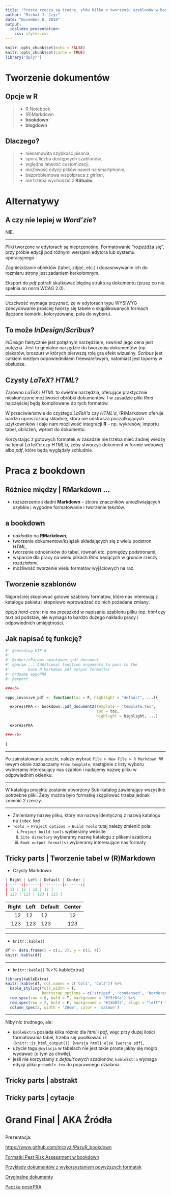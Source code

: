 ```yaml
---
title: "Proste rzeczy są trudne, słów kilka o tworzeniu szablonów w bookdown"
author: "Michal J. Czyz"
date: "November 8, 2018"
output:
  ioslides_presentation:
    css: styles.css
---
```


```r
knitr::opts_chunk$set(echo = FALSE)
knitr::opts_chunk$set(cache = TRUE)
library('dplyr')
```

# Tworzenie dokumentów

## Opcje w **R**

> - R Notebook
> - (R)Markdown
> - **bookdown**
> - **blogdown**

## Dlaczego?

> - niesamowita szybkość pisania,
> - spora liczba dostępnych szablonów, 
> - wględna łatwość customizacji,
> - możliwość edycji plików nawet na smartphonie,
> - bezproblemowa współpraca z *git'em*,
> - nie trzeba wychodzić z **RStudio**.

# Alternatywy

## A czy nie lepiej w *Word'zie*? {.emphasized .build}

NIE.

---

Pliki tworzone w edytorach są nieprzenośne. Formatowanie "rozjeżdża się", przy próbie edycji pod różnymi wersjami edytora lub systemu operacyjnego.

Zagnieżdżanie obiektów (tabel, zdjęć, etc.) i dopasowywanie ich do rozmiaru strony jest zadaniem karkołomnym.

Eksport do *pdf* potrafi skutkować błędną strukturą dokumentu (przez co nie spełnia on norm WCAG 2.0).

---

Uczciwość wymaga przyznać, że w edytorach typu WYSIWYG zdecydowanie prościej tworzy się tabele o skąplikowanych formach (łączone komórki, koloryzowane, pola do wyboru).

## To może *InDesign*/*Scribus*?

*InDesign* faktycznie jest potężnym narzędziem, rownież jego cena jest potężna. Jest to genialne narzędzie do tworzenia dokumentów (np. plakatów, broszur) w których pierwszą rolę gra efekt wizualny. *Scribus* jest całkiem niezłym odpowiednikiem freeware'owym, natomiast jest toporny w obsłudze.

## Czysty *LaTeX*? *HTML*?

Zarówno *LaTeX* i *HTML* to świetne narzędzia, oferujące praktycznie nieskończone możliwości obróbki dokumentów. I w zasadzie pliki *Rmd* najczęściej będą kompilowane do tych formatów.

W przeciwieństwie do czystego *LaTeX'a* czy *HTML'a*, (R)Markdown oferuje bardzo uproszczoną składnię, która nie odstrasza początkujących użytkowników i daje nam możliwość integracji **R** -- np. wykresów, importu tabel, obliczeń, wprost do dokumentu. 

Korzystając z gotowych formatek w zasadzie nie trzeba mieć żadnej wiedzy na temat *LaTeX'a* czy *HTML'a*, żeby stworzyć dokument w formie webowej albo *pdf*, które będą wyglądały schludnie.

# Praca z **bookdown**

## Różnice między | **RMarkdown** ...

* rozszerzenie składni **Markdown** -- zbioru znaczników umożliwiających szybkie i wygodne formatowanie i tworzenie tekstów.

## a **bookdown**

* *nakładka* na **RMarkdown**,
* tworzenie dokumentow/książek składających się z wielu podstron *HTML*,
* tworzenie odnośników do tabel, równań etc. pomiędzy podstronami,
* wsparcie dla pracy na wielu plikach *Rmd* będących w gruncie rzeczy *rozdziałami*,
* możliwość tworzenie wielu formatów wyjściowych na raz.

## Tworzenie szablonów

Najprościej skopiować gotowe szablony formatów, które nas interesują z katalogu pakietu i stopniowo wprowadzać do nich pożadane zmiany.

*opcja hard-core*: nie ma przeszkód w napisaniu szablonu pliku (np. *html* czy *tex*) od podstaw, ale wymaga to bardzo dużego nakładu pracy i odpowiednich umiejętności.

## Jak napisać tę funkcję?

```r
#' @encoding UTF-8
#'
#' @inheritParams rmarkdown::pdf_document
#' @param ... Additional function arguments to pass to the
#'        base R Markdown pdf output formatter
#' @rdname eppoPRA
#' @export

###<b>

eppo_invasive_pdf <- function(toc = F, highlight = "default", ...){

  expressPRA <- bookdown::pdf_document2(template = 'template.tex',
                                        toc = toc,
                                        highlight = highlight, ...)

  expressPRA

###</b>  
  
}
```

---

Po zainstalowaniu paczki, należy wybrać `File > New File > R Markdown`. W lewym oknie zaznaczamy `From template`, następnie z listy wyboru wybieramy interesujący nas szablon i nadajemy nazwę pliku w odpowiednim okienku.

---

W katalogu projektu zostanie utworzony Sub-katalog zawierający wszystkie potrzebne pliki. Żeby można było formatkę skąpilować trzeba jednak zmienić 2 rzeczy.

---

- Zmieniamy nazwę pliku, który ma nazwę identyczną z nazwą katalogu na `index.Rmd`
- `Tools > Project options > Build Tools` tutaj należy zmienić pola:
  i) `Project build tools` wybieramy website
  ii) `Site directory` wybieramy nazwę katalogu z plikami szablonu
  iii) `Book output format(s)` wybieramy interesujące nas formaty

## Tricky parts | Tworzenie tabel w (R)Markdown

* Czysty Markdown:

```r
| Right | Left | Default | Center |
|------:|:-----|---------|:------:|
| 12 | 12 | 12 | 12 |
| 123 | 123 | 123 | 123 |
```

| Right | Left | Default | Center |
|------:|:-----|---------|:------:|
| 12 | 12 | 12 | 12 |
| 123 | 123 | 123 | 123 |

---

* `knitr::kable()`

```r
df <- data.frame(x = c(1, 2), y = c(3, 4))
knitr::kable(df)
```

---

* `knitr::kable()` %>% kableExtra()

```r
library(kableExtra)
knitr::kable(df, col.names = c('Col1', 'Col2')) %>%
  kable_styling(full_width = T,
                bootstrap_options = c('striped', 'condensed', 'bordered')) %>%
  row_spec(row = 0, bold = T, background = '#f5f6fa') %>%
  row_spec(row = 2, bold = F, background = '#15b0f2', align = "left") %>%
  column_spec(2, width = '20em', color = 'salmon')
```

---

Niby nic trudnego, ale:

* `kableExtra` posiada kilka różnic dla *html* i *pdf*, więc przy dużej ilości formatowania tabel, trzeba się posiłkować 
`if (knitr::is_html_output()) {wersja html} else {wersja pdf}`,
* użycie tagu `@cytacja` w tabelach nie jest takie proste jakby się mogło wydawać (o tym za chwilę),
* jeśli nie korzystamy z *default'owych* szablonów, `kableExtra` wymaga edycji pliku `preamble.tex` do poprawnego działania.

## Tricky parts | abstrakt



## Tricky parts | cytacje



# Grand Final | AKA Źródła

##

Prezentacja:

[https://www.github.com/mczyzj/PazuR_bookdown](https://www.github.com/mczyzj/PazuR_bookdown)

[Formatki Pest Risk Assessment w bookdown](https://www.github.com/mczyzj/pestrPRA)

[Przykłady dokumentów z wykorzystaniem powyższych formatek](https://www.github.com/mczyzj/pestrPRA_examples)

[Oryginalne dokumenty](https://bit.ly/2OxVpCA)

[Paczka pestrPRA](https://github.com/mczyzj/pestrPRA)